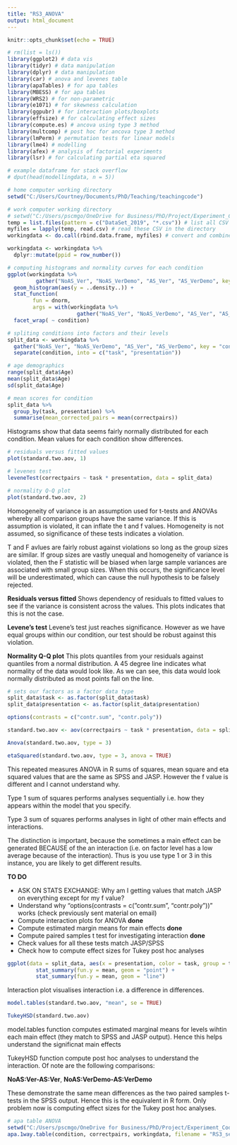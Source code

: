 ```yaml
---
title: "RS3_ANOVA"
output: html_document
---
```


```r
knitr::opts_chunk$set(echo = TRUE)
```

```r
# rm(list = ls())
library(ggplot2) # data vis
library(tidyr) # data manipulation
library(dplyr) # data manipulation
library(car) # anova and levenes table
library(apaTables) # for apa tables
library(MBESS) # for apa tables
library(WRS2) # for non-parametric
library(e1071) # for skewness calculation
library(ggpubr) # for interaction plots/boxplots
library(effsize) # for calculating effect sizes
library(compute.es) # ancova using type 3 method
library(multcomp) # post hoc for ancova type 3 method
library(lmPerm) # permutation tests for linear models
library(lme4) # modelling
library(afex) # analysis of factorial experiments
library(lsr) # for calculating partial eta squared

# example dataframe for stack overflow
# dput(head(modellingdata, n = 5))

```

```r

# home computer working directory
setwd("C:/Users/Courtney/Documents/PhD/Teaching/teachingcode")

# work computer working directory
# setwd("C:/Users/pscmgo/OneDrive for Business/PhD/Project/Experiment_Code/teachingcode")
temp = list.files(pattern = c("DataSet_2019", "*.csv")) # list all CSV files in the directory
myfiles = lapply(temp, read.csv) # read these CSV in the directory
workingdata <- do.call(rbind.data.frame, myfiles) # convert and combine the CSV files into dataframe

```

```r

workingdata <- workingdata %>%
  dplyr::mutate(ppid = row_number())

# computing histograms and normality curves for each condition
ggplot(workingdata %>%
         gather("NoAS_Ver", "NoAS_VerDemo", "AS_Ver", "AS_VerDemo", key = "condition", value = "correctpairs"), aes(x = correctpairs)) +
  geom_histogram(aes(y = ..density..)) +
  stat_function(
		fun = dnorm, 
		args = with(workingdata %>%
		              gather("NoAS_Ver", "NoAS_VerDemo", "AS_Ver", "AS_VerDemo", key = "condition", value = "correctpairs"), c(mean = mean(correctpairs), sd = sd(correctpairs)))) + 
  facet_wrap( ~ condition)

# spliting conditions into factors and their levels
split_data <- workingdata %>%
  gather("NoAS_Ver", "NoAS_VerDemo", "AS_Ver", "AS_VerDemo", key = "condition", value = "correctpairs") %>%
  separate(condition, into = c("task", "presentation"))

# age demographics
range(split_data$Age)
mean(split_data$Age)
sd(split_data$Age)

# mean scores for condition
split_data %>%
  group_by(task, presentation) %>%
  summarise(mean_corrected_pairs = mean(correctpairs))

```

Histograms show that data seems fairly normally distributed for each condition. Mean values for each condition show differences. 

```r

# residuals versus fitted values
plot(standard.two.aov, 1)

# levenes test
leveneTest(correctpairs ~ task * presentation, data = split_data)

# normality Q-Q plot
plot(standard.two.aov, 2)

```

Homogeneity of variance is an assumption used for t-tests and ANOVAs whereby all comparison groups have the same variance. If this is assumption is violated, it can inflate the t and f values. Homogeneity is not assumed, so significance of these tests indicates a violation. 

T and F avlues are fairly robust against violations so long as the group sizes are similar. If group sizes are vastly unequal and homogeneity of variance is violated, then the F statistic will be biased when large sample variances are associated with small group sizes.  When this occurs, the significance level will be underestimated, which can cause the null hypothesis to be falsely rejected. 

**Residuals versus fitted**
Shows dependency of residuals to fitted values to see if the variance is consistent across the values. This plots indicates that this is not the case. 

**Levene's test**
Levene's test just reaches significance. However as we have equal groups within our condition, our test should be robust against this violation. 

**Normality Q-Q plot**
This plots quantiles from your residuals against quantiles from a normal distribution. A 45 degree line indicates what normality of the data would look like. As we can see, this data would look normally distributed as most points fall on the line.

```r

# sets our factors as a factor data type
split_data$task <- as.factor(split_data$task)
split_data$presentation <- as.factor(split_data$presentation)

options(contrasts = c("contr.sum", "contr.poly"))

standard.two.aov <- aov(correctpairs ~ task * presentation, data = split_data)

Anova(standard.two.aov, type = 3)

etaSquared(standard.two.aov, type = 3, anova = TRUE)

```

This repeated measures ANOVA in R sums of squares, mean square and eta squared values that are the same as SPSS and JASP. However the f value is different and I cannot understand why.

Type 1 sum of squares performs analyses sequentially i.e. how they appears within the model that you specify.

Type 3 sum of squares performs analyses in light of other main effects and interactions.

The distinction is important, because the sometimes a main effect can be generated BECAUSE of the an interaction (i.e. on factor level has a low average because of the interaction). Thus is you use type 1 or 3 in this instance, you are likely to get different results.

**TO DO**

- ASK ON STATS EXCHANGE: Why am I getting values that match JASP on everything except for my f value?
- Understand why "options(contrasts = c("contr.sum", "contr.poly"))" works (check previously sent material on email) 
- Compute interaction plots for ANOVA **done**
- Compute estimated margin means for main effects **done**
- Compute paired samples t test for investigating interaction **done**
- Check values for all these tests match JASP/SPSS
- Check how to compute effect sizes for Tukey post hoc analyses

```r

ggplot(data = split_data, aes(x = presentation, color = task, group = task, y = correctpairs)) +
         stat_summary(fun.y = mean, geom = "point") +
         stat_summary(fun.y = mean, geom = "line")

```

Interaction plot visualises interaction i.e. a difference in differences.

```r

model.tables(standard.two.aov, "mean", se = TRUE)

TukeyHSD(standard.two.aov)

```

model.tables function computes estimated marginal means for levels wihtin each main effect (they match to SPSS and JASP output). Hence this helps understand the significnat main effects

TukeyHSD function compute post hoc analyses to understand the interaction. Of note are the following comparisons:

**NoAS:Ver-AS:Ver**, **NoAS:VerDemo-AS:VerDemo**

These demonstrate the same mean differences as the two paired samples t-tests in the SPSS output. Hence this is the equivalent in R form. Only problem now is computing effect sizes for the Tukey post hoc analyses.


```r

# apa table ANOVA
setwd("C:/Users/pscmgo/OneDrive for Business/PhD/Project/Experiment_Code/teachingcode")
apa.1way.table(condition, correctpairs, workingdata, filename = "RS3_seminar.doc", show.conf.interval = TRUE, landscape = TRUE)

```